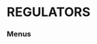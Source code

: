 # REGULATORS


### Menus
<ul className='grid grid-cols-1 md:grid-cols-2 lg:grid-cols-3 xl:grid-cols-4 gap-4 -ml-6'>
<ReferenceCard
    title="SEC"
    description="schema_files, sic_search, symbol_map, institutions_search, cik_map, rss_litigation"
    url="regulators/sec"
/>
</ul>

